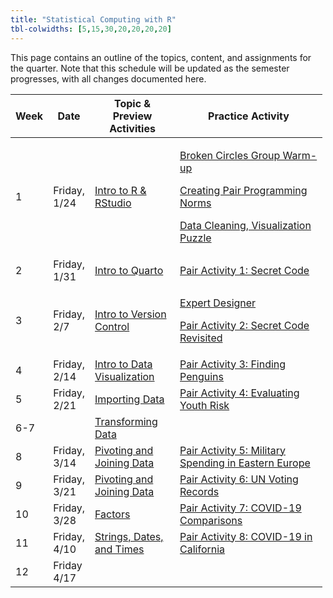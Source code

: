 ---
title: "Statistical Computing with R"
tbl-colwidths: [5,15,30,20,20,20,20]
---

This page contains an outline of the topics, content, and assignments for the quarter. Note that this schedule will be updated as the semester progresses, with all changes documented here.

<!-- TODO: Switch to spreadsheet for content (like Mine and Maria do) -->

+---------+--------------+-------------------------------------------------------------------+-----------------------------------------------------------------------------------------------------------------------------------+
| Week    | Date         | Topic & Preview Activities                                        | Practice Activity                                                                                                                 |
+=========+==============+===================================================================+===================================================================================================================================+
| 1       | Friday, 1/24 | [Intro to R & RStudio](weeks/week-1-r-rstudio.qmd)                | [Broken Circles Group Warm-up](group-activities/week-1/broken-circles.qmd "Broken Circles Group Warm-up")                         |
|         |              |                                                                   |                                                                                                                                   |
|         |              |                                                                   | [Creating Pair Programming Norms](/group-activities/pair-programming-norms.qmd "Creating Pair Programming Norms")                 |
|         |              |                                                                   |                                                                                                                                   |
|         |              |                                                                   | [Data Cleaning, Visualization Puzzle](/group-activities/week-1/data-cleaning-viz-steps.qmd "Data Cleaning, Visualization Puzzle") |
+---------+--------------+-------------------------------------------------------------------+-----------------------------------------------------------------------------------------------------------------------------------+
| 2       | Friday, 1/31 | [Intro to Quarto](weeks/week-2-quarto.qmd)                        | [Pair Activity 1: Secret Code](group-activities/week-2/pa1-base-r.qmd)                                                            |
+---------+--------------+-------------------------------------------------------------------+-----------------------------------------------------------------------------------------------------------------------------------+
| 3       | Friday, 2/7  | [Intro to Version Control](weeks/week-3-version-control.qmd)      | [Expert Designer](group-activities/week-2/expert-designer.qmd)                                                                    |
|         |              |                                                                   |                                                                                                                                   |
|         |              |                                                                   | [Pair Activity 2: Secret Code Revisited](group-activities/week-3/pa2-vc-instructions.qmd)                                         |
+---------+--------------+-------------------------------------------------------------------+-----------------------------------------------------------------------------------------------------------------------------------+
| 4       | Friday, 2/14 | [Intro to Data Visualization](weeks/week-4-ggplot.qmd)            | [Pair Activity 3: Finding Penguins](group-activities/week-4/pa-3-ggplot.qmd)                                                      |
+---------+--------------+-------------------------------------------------------------------+-----------------------------------------------------------------------------------------------------------------------------------+
| 5       | Friday, 2/21 | [Importing Data](weeks/week-5-projects-data-import.qmd)           | [Pair Activity 4: Evaluating Youth Risk](group-activities/week-5/pa-4-import-tidy-data.qmd)                                       |
+---------+--------------+-------------------------------------------------------------------+-----------------------------------------------------------------------------------------------------------------------------------+
| 6-7     |              | [Transforming Data](weeks/week-6-7-dplyr.qmd)                     |                                                                                                                                   |
+---------+--------------+-------------------------------------------------------------------+-----------------------------------------------------------------------------------------------------------------------------------+
| 8       | Friday, 3/14 | [Pivoting and Joining Data](weeks/week-8-9-reshaping-joining.qmd) | [Pair Activity 5: Military Spending in Eastern Europe](group-activities/week-8/pa-5-tidyr-dplyr.qmd)                              |
+---------+--------------+-------------------------------------------------------------------+-----------------------------------------------------------------------------------------------------------------------------------+
| 9       | Friday, 3/21 | [Pivoting and Joining Data](weeks/week-8-9-reshaping-joining.qmd) | [Pair Activity 6: UN Voting Records](group-activities/week-9/pa-6-united-nations-voting.qmd)                                      |
+---------+--------------+-------------------------------------------------------------------+-----------------------------------------------------------------------------------------------------------------------------------+
| 10      | Friday, 3/28 | [Factors](weeks/week-10-factors.qmd)                              | [Pair Activity 7: COVID-19 Comparisons](group-activities/week-10/pa-7-covid.qmd)                                                  |
+---------+--------------+-------------------------------------------------------------------+-----------------------------------------------------------------------------------------------------------------------------------+
| 11      | Friday, 4/10 | [Strings, Dates, and Times](weeks/week-11-strings-dates.qmd)      | [Pair Activity 8: COVID-19 in California](group-activities/week-11/pa-8-covid.qmd)                                                |
+---------+--------------+-------------------------------------------------------------------+-----------------------------------------------------------------------------------------------------------------------------------+
| 12      | Friday 4/17  |                                                                   |                                                                                                                                   |
+---------+--------------+-------------------------------------------------------------------+-----------------------------------------------------------------------------------------------------------------------------------+
